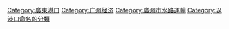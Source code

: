 {{catmore}}

[[Category:廣東港口|Category:廣東港口]]
[[Category:广州经济|Category:广州经济]]
[[Category:廣州市水路運輸|Category:廣州市水路運輸]]
[[Category:以港口命名的分類|Category:以港口命名的分類]]